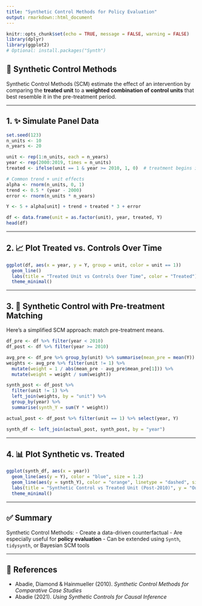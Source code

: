 ```yaml
---
title: "Synthetic Control Methods for Policy Evaluation"
output: rmarkdown::html_document
---
```


```r
knitr::opts_chunk$set(echo = TRUE, message = FALSE, warning = FALSE)
library(dplyr)
library(ggplot2)
# Optional: install.packages("Synth")
```

## 🧪 Synthetic Control Methods

Synthetic Control Methods (SCM) estimate the effect of an intervention by comparing the **treated unit** to a **weighted combination of control units** that best resemble it in the pre-treatment period.

---

## 1. ✨ Simulate Panel Data

```r
set.seed(123)
n_units <- 10
n_years <- 20

unit <- rep(1:n_units, each = n_years)
year <- rep(2000:2019, times = n_units)
treated <- ifelse(unit == 1 & year >= 2010, 1, 0)  # treatment begins in 2010 for unit 1

# Common trend + unit effects
alpha <- rnorm(n_units, 0, 1)
trend <- 0.5 * (year - 2000)
error <- rnorm(n_units * n_years)

Y <- 5 + alpha[unit] + trend + treated * 3 + error

df <- data.frame(unit = as.factor(unit), year, treated, Y)
head(df)
```

---

## 2. 📈 Plot Treated vs. Controls Over Time

```r
ggplot(df, aes(x = year, y = Y, group = unit, color = unit == 1))
  geom_line()
  labs(title = "Treated Unit vs Controls Over Time", color = "Treated")
  theme_minimal()
```

---

## 3. 🧮 Synthetic Control with Pre-treatment Matching

Here’s a simplified SCM approach: match pre-treatment means.

```r
df_pre <- df %>% filter(year < 2010)
df_post <- df %>% filter(year >= 2010)

avg_pre <- df_pre %>% group_by(unit) %>% summarise(mean_pre = mean(Y))
weights <- avg_pre %>% filter(unit != 1) %>%
  mutate(weight = 1 / abs(mean_pre - avg_pre$mean_pre[1])) %>%
  mutate(weight = weight / sum(weight))

synth_post <- df_post %>%
  filter(unit != 1) %>%
  left_join(weights, by = "unit") %>%
  group_by(year) %>%
  summarise(synth_Y = sum(Y * weight))

actual_post <- df_post %>% filter(unit == 1) %>% select(year, Y)

synth_df <- left_join(actual_post, synth_post, by = "year")
```

---

## 4. 📊 Plot Synthetic vs. Treated

```r
ggplot(synth_df, aes(x = year))
  geom_line(aes(y = Y), color = "blue", size = 1.2)
  geom_line(aes(y = synth_Y), color = "orange", linetype = "dashed", size = 1.2)
  labs(title = "Synthetic Control vs Treated Unit (Post-2010)", y = "Outcome", x = "Year")
  theme_minimal()
```

---

## ✅ Summary

Synthetic Control Methods:
- Create a data-driven counterfactual
- Are especially useful for **policy evaluation**
- Can be extended using `Synth`, `tidysynth`, or Bayesian SCM tools

---

## 📖 References

- Abadie, Diamond & Hainmueller (2010). *Synthetic Control Methods for Comparative Case Studies*
- Abadie (2021). *Using Synthetic Controls for Causal Inference*